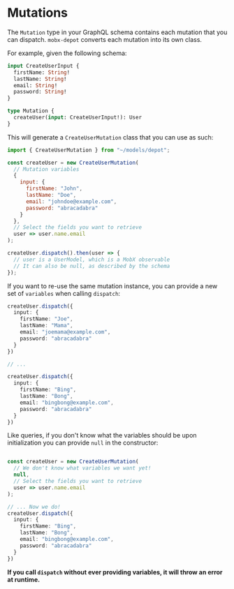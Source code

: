 
# Mutations

The `Mutation` type in your GraphQL schema contains each mutation that you can dispatch. `mobx-depot` converts each
mutation into its own class.

For example, given the following schema:

```graphql
input CreateUserInput {
  firstName: String!
  lastName: String!
  email: String!
  password: String!
}

type Mutation {
  createUser(input: CreateUserInput!): User
}
```

This will generate a `CreateUserMutation` class that you can use as such:

```js
import { CreateUserMutation } from "~/models/depot";

const createUser = new CreateUserMutation(
  // Mutation variables
  {
    input: {
      firstName: "John",
      lastName: "Doe",
      email: "johndoe@example.com",
      password: "abracadabra"
    }
  },
  // Select the fields you want to retrieve
  user => user.name.email
);

createUser.dispatch().then(user => {
  // user is a UserModel, which is a MobX observable
  // It can also be null, as described by the schema
});
```

If you want to re-use the same mutation instance, you can provide a new set of `variables` when calling `dispatch`:

```ts
createUser.dispatch({
  input: {
    firstName: "Joe",
    lastName: "Mama",
    email: "joemama@example.com",
    password: "abracadabra"
  }
})

// ...

createUser.dispatch({
  input: {
    firstName: "Bing",
    lastName: "Bong",
    email: "bingbong@example.com",
    password: "abracadabra"
  }
})
```

Like queries, if you don't know what the variables should be upon initialization you can provide `null` in the
constructor:

```ts

const createUser = new CreateUserMutation(
  // We don't know what variables we want yet!
  null,
  // Select the fields you want to retrieve
  user => user.name.email
);

// ... Now we do!
createUser.dispatch({
  input: {
    firstName: "Bing",
    lastName: "Bong",
    email: "bingbong@example.com",
    password: "abracadabra"
  }
})
```

**If you call `dispatch` without ever providing variables, it will throw an error at runtime.**
